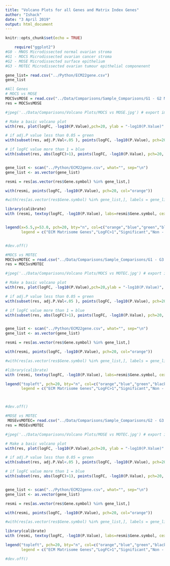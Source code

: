 ```yaml
---
title: "Volcano Plots for all Genes and Matrix Index Genes"
author: "Ishack"
date: "3 April 2019"
output: html_document
---
```


```r
knitr::opts_chunk$set(echo = TRUE)
```

```r
    require("ggplot2")
#G0 - MNOS Microdissected normal ovarian stroma
#G1 - MOCS Microdissected ovarian cancer stroma
#G2 - MOSE Microdissected surface epithelium
#G3 - MOTEC Microdissected ovarian tumour epithelial componenent 
```



```r
gene_list= read.csv("../Python/ECM22gene.csv")
gene_list

```


```r
#All Genes
# MOCS vs MOSE
MOCSvsMOSE = read.csv("../Data/Comparisons/Sample_Comparisons/G1 - G2 MOCS vs MOSE.csv") # read csv
res = MOCSvsMOSE

#jpeg('../Data/Comparisons/Volcano Plots/MOCS vs MOSE.jpg') # export image

# Make a basic volcano plot
with(res, plot(logFC, -log10(P.Value),pch=20, ylab = "-log10(P.Value)" ,main="MOCS vs MOSE", xlim=c(-12.12,12)))

# if adj.P value less than 0.05 = green
with(subset(res, adj.P.Val<.05 ), points(logFC, -log10(P.Value), pch=20, col="green"))

# if logFC value more than 1 = blue
with(subset(res, abs(logFC)>1), points(logFC, -log10(P.Value), pch=20, col="blue"))


gene_list <- scan("../Python/ECM22gene.csv", what="", sep="\n")
gene_list <- as.vector(gene_list) 

resmi = res[as.vector(res$Gene.symbol) %in% gene_list,]

with(resmi, points(logFC, -log10(P.Value), pch=20, col="orange"))

#with(res[as.vector(res$Gene.symbol) %in% gene_list,], labels = gene_list (logFC, -log10(P.Value), pch=20, col="orange"))

library(calibrate)
with (resmi, textxy(logFC, -log10(P.Value), labs=resmi$Gene.symbol, cex=.8))


legend(x=5.5,y=53.0, pch=20, bty="n", col=c("orange","blue","green","black"), cex=0.75,
       legend = c("ECM Matrisome Genes","LogFC>1","Significant","Non - Significant"))


#dev.off()
```




```r
#MOCS vs MOTEC
MOCSvsMOTEC = read.csv("../Data/Comparisons/Sample_Comparisons/G1 - G3 MOCS vs MOTEC.csv") # read csv
res = MOCSvsMOTEC

#jpeg('../Data/Comparisons/Volcano Plots/MOCS vs MOTEC.jpg') # export image

# Make a basic volcano plot
with(res, plot(logFC, -log10(P.Value),pch=20,ylab = "-log10(P.Value)", main="MOCS vs MOTEC", xlim=c(-12.12,12)))

# if adj.P value less than 0.05 = green
with(subset(res, adj.P.Val<.05 ), points(logFC, -log10(P.Value), pch=20, col="green"))

# if logFC value more than 1 = blue
with(subset(res, abs(logFC)>1), points(logFC, -log10(P.Value), pch=20, col="blue"))


gene_list <- scan("../Python/ECM22gene.csv", what="", sep="\n")
gene_list <- as.vector(gene_list) 

resmi = res[as.vector(res$Gene.symbol) %in% gene_list,]

with(resmi, points(logFC, -log10(P.Value), pch=20, col="orange"))

#with(res[as.vector(res$Gene.symbol) %in% gene_list,], labels = gene_list (logFC, -log10(P.Value), pch=20, col="orange"))

#library(calibrate)
with (resmi, textxy(logFC, -log10(P.Value), labs=resmi$Gene.symbol, cex=.8))

legend("topleft", pch=20, bty="n", col=c("orange","blue","green","black"), cex=0.75,
       legend = c("ECM Matrisome Genes","LogFC>1","Significant","Non - Significant"))



#dev.off()
```


```r
#MOSE vs MOTEC
 MOSEvsMOTEC= read.csv("../Data/Comparisons/Sample_Comparisons/G2 - G3 MOSE vs MOTEC.csv") # read csv
res = MOSEvsMOTEC

#jpeg('../Data/Comparisons/Volcano Plots/MOSE vs MOTEC.jpg') # export image

# Make a basic volcano plot
with(res, plot(logFC, -log10(P.Value),pch=20, ylab = "-log10(P.Value)" ,main="MOSE vs MOTEC", xlim=c(-12.12,12)))

# if adj.P value less than 0.05 = green
with(subset(res, adj.P.Val<.05 ), points(logFC, -log10(P.Value), pch=20, col="green"))

# if logFC value more than 1 = blue
with(subset(res, abs(logFC)>1), points(logFC, -log10(P.Value), pch=20, col="blue"))


gene_list <- scan("../Python/ECM22gene.csv", what="", sep="\n")
gene_list <- as.vector(gene_list) 

resmi = res[as.vector(res$Gene.symbol) %in% gene_list,]

with(resmi, points(logFC, -log10(P.Value), pch=20, col="orange"))

#with(res[as.vector(res$Gene.symbol) %in% gene_list,], labels = gene_list (logFC, -log10(P.Value), pch=20, col="orange"))

library(calibrate)
with (resmi, textxy(logFC, -log10(P.Value), labs=resmi$Gene.symbol, cex=.8))

legend("topleft", pch=20, bty="n", col=c("orange","blue","green","black"), cex=0.75,
       legend = c("ECM Matrisome Genes","LogFC>1","Significant","Non - Significant"))

#dev.off()
```


